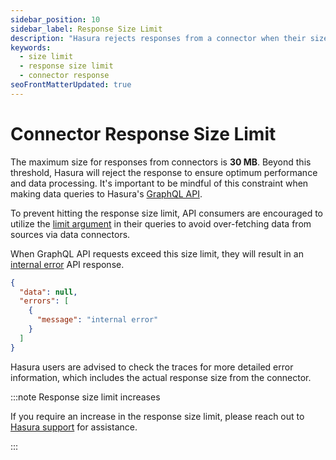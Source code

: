 ```yaml
---
sidebar_position: 10
sidebar_label: Response Size Limit
description: "Hasura rejects responses from a connector when their size exceeds a certain limit"
keywords:
  - size limit
  - response size limit
  - connector response
seoFrontMatterUpdated: true
---
```


# Connector Response Size Limit

The maximum size for responses from connectors is **30 MB**. Beyond this threshold, Hasura will reject the response to
ensure optimum performance and data processing. It's important to be mindful of this constraint when making data queries
to Hasura's [GraphQL API](/graphql-api/overview/).

To prevent hitting the response size limit, API consumers are encouraged to utilize the
[limit argument](/graphql-api/queries/pagination#limit-results) in their queries to avoid over-fetching data from
sources via data connectors.

When GraphQL API requests exceed this size limit, they will result in an
[internal error](/graphql-api/errors#internal-errors) API response.

```json
{
  "data": null,
  "errors": [
    {
      "message": "internal error"
    }
  ]
}
```

Hasura users are advised to check the traces for more detailed error information, which includes the actual response
size from the connector.

:::note Response size limit increases

If you require an increase in the response size limit, please reach out to [Hasura support](https://hasura.io/help/) for
assistance.

:::
